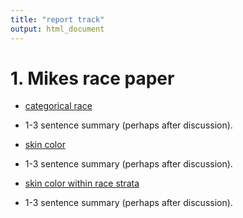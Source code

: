 ```yaml
---
title: "report track"
output: html_document
---
```


# 1. Mikes race paper

- [categorical race](/ses/user_wx/2020.7.11_examples.html)
- 1-3 sentence summary (perhaps after discussion).

- [skin color](/ses/user_wx/2020.7.11_examples.html)
- 1-3 sentence summary (perhaps after discussion).

- [skin color within race strata](/ses/user_wx/2020.7.11_examples.html)
- 1-3 sentence summary (perhaps after discussion).

